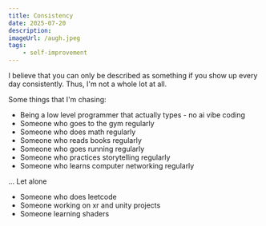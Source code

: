 ```yaml
---
title: Consistency
date: 2025-07-20
description:
imageUrl: /augh.jpeg
tags:
    - self-improvement
---
```


I believe that you can only be described as something if you show up every day consistently. Thus, I'm not a whole lot at all.

Some things that I'm chasing:

-   Being a low level programmer that actually types - no ai vibe coding
-   Someone who goes to the gym regularly
-   Someone who does math regularly
-   Someone who reads books regularly
-   Someone who goes running regularly
-   Someone who practices storytelling regularly
-   Someone who learns computer networking regularly

...
Let alone

-   Someone who does leetcode
-   Someone working on xr and unity projects
-   Someone learning shaders
